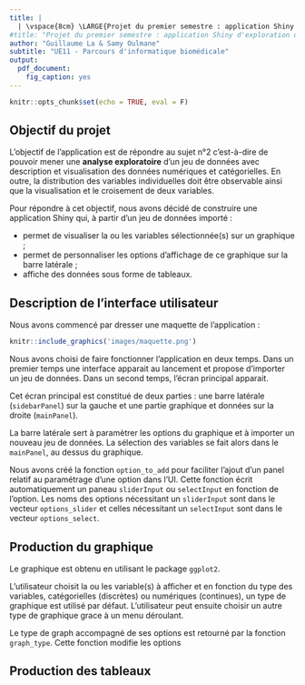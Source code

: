 ```yaml
---
title: |
  | \vspace{8cm} \LARGE{Projet du premier semestre : application Shiny d'exploration de données}
#title: "Projet du premier semestre : application Shiny d'exploration de données"
author: "Guillaume La & Samy Oulmane"
subtitle: "UE11 - Parcours d'informatique biomédicale"
output:
  pdf_document:
    fig_caption: yes
---
```


```r
knitr::opts_chunk$set(echo = TRUE, eval = F)
```

\newpage

## Objectif du projet

L'objectif de l'application est de répondre au sujet n°2 c'est-à-dire de pouvoir mener une **analyse exploratoire** d'un jeu de données avec description et visualisation des données numériques et catégorielles. En outre, la distribution des variables individuelles doit être observable ainsi que la visualisation et le croisement de deux variables.

Pour répondre à cet objectif, nous avons décidé de construire une application Shiny qui, à partir d'un jeu de données importé :

- permet de visualiser la ou les variables sélectionnée(s) sur un graphique ;
- permet de personnaliser les options d'affichage de ce graphique sur la barre latérale ;
- affiche des données sous forme de tableaux.

## Description de l'interface utilisateur

Nous avons commencé par dresser une maquette de l'application :

```r
knitr::include_graphics('images/maquette.png')
```

Nous avons choisi de faire fonctionner l'application en deux temps. Dans un premier temps une interface apparait au lancement et propose d'importer un jeu de données. Dans un second temps, l'écran principal apparait.

Cet écran principal est constitué de deux parties : une barre latérale (`sidebarPanel`) sur la gauche et une partie graphique et données sur la droite (`mainPanel`). 

La barre latérale sert à paramètrer les options du graphique et à importer un nouveau jeu de données. La sélection des variables se fait alors dans le `mainPanel`, au dessus du graphique.

Nous avons créé la fonction `option_to_add` pour faciliter l'ajout d'un panel relatif au paramétrage d'une option dans l'UI. Cette fonction écrit automatiquement un paneau `sliderInput` ou `selectInput` en fonction de l'option. Les noms des options nécessitant un `sliderInput` sont dans le vecteur `options_slider` et celles nécessitant un `selectInput` sont dans le vecteur `options_select`. 

## Production du graphique

Le graphique est obtenu en utilisant le package `ggplot2`.

L'utilisateur choisit la ou les variable(s) à afficher et en fonction du type des variables, catégorielles (discrètes) ou numériques (continues), un type de graphique est utilisé par défaut. L'utilisateur peut ensuite choisir un autre type de graphique grace à un menu déroulant.

Le type de graph accompagné de ses options est retourné par la fonction `graph_type`.
Cette fonction modifie les options 

## Production des tableaux

